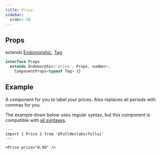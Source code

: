 ```yaml
---
title: Price
sidebar: 
  order: 50
---
```


## Props
extends [Endomorphic](/guides/components), [Tag](/components/tag)
```ts
interface Props
  extends Endomorphic<'price', Props, number>,
    ComponentProps<typeof Tag> {}
```

## Example
A component for you to label your prices. Also replaces all periods with commas for you.

The example down below uses regular syntax, but this component is compatible with [all syntaxes](/guides/components#syntax).

```astro live
---
import { Price } from '@fulldevlabs/fullui'
---

<Price price="0.99" />
```